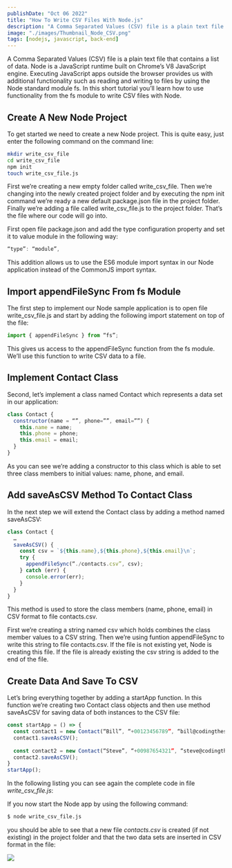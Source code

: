 ```yaml
---
publishDate: "Oct 06 2022"
title: "How To Write CSV Files With Node.js"
description: "A Comma Separated Values (CSV) file is a plain text file that contains a list of data. Node is a JavaScript runtime built on Chrome’s V8 JavaScript engine. Executing JavaScript apps outside the browser provides us with additional functionality such as reading and writing to files by using the Node standard module fs. In this short tutorial you’ll learn how to use functionality from the fs module to write CSV files with Node."
image: "./images/Thumbnail_Node_CSV.png"
tags: [nodejs, javascript, back-end]
---
```


A Comma Separated Values (CSV) file is a plain text file that contains a list of data. Node is a JavaScript runtime built on Chrome’s V8 JavaScript engine. Executing JavaScript apps outside the browser provides us with additional functionality such as reading and writing to files by using the Node standard module fs. In this short tutorial you’ll learn how to use functionality from the fs module to write CSV files with Node.

## Create A New Node Project

To get started we need to create a new Node project. This is quite easy, just enter the following command on the command line:

```bash
mkdir write_csv_file
cd write_csv_file
npm init
touch write_csv_file.js
```

First we’re creating a new empty folder called write_csv_file. Then we’re changing into the newly created project folder and by executing the npm init command we’re ready a new default package.json file in the project folder. Finally we’re adding a file called write_csv_file.js to the project folder. That’s the file where our code will go into.

First open file package.json and add the type configuration property and set it to value module in the following way:

```js
“type”: “module”,
```

This addition allows us to use the ES6 module import syntax in our Node application instead of the CommonJS import syntax.

## Import appendFileSync From fs Module

The first step to implement our Node sample application is to open file write_csv_file.js and start by adding the following import statement on top of the file:

```js
import { appendFileSync } from “fs”;
```

This gives us access to the appendFileSync function from the fs module. We’ll use this function to write CSV data to a file.

## Implement Contact Class

Second, let’s implement a class named Contact which represents a data set in our application:

```js
class Contact {
  constructor(name = “”, phone=””, email=””) {
    this.name = name;
    this.phone = phone;
    this.email = email;
  }
}
```

As you can see we’re adding a constructor to this class which is able to set three class members to initial values: name, phone, and email.

## Add saveAsCSV Method To Contact Class

In the next step we will extend the Contact class by adding a method named saveAsCSV:

```js
class Contact {
  …
  saveAsCSV() {
    const csv = `${this.name},${this.phone},${this.email}\n`;
    try {
      appendFileSync(“./contacts.csv”, csv);
    } catch (err) {
      console.error(err);
    }
  }
}
```

This method is used to store the class members (name, phone, email) in CSV format to file contacts.csv.

First we’re creating a string named csv which holds combines the class member values to a CSV string. Then we’re using funtion appendFileSync to write this string to file contacts.csv. If the file is not existing yet, Node is creating this file. If the file is already existing the csv string is added to the end of the file.

## Create Data And Save To CSV

Let’s bring everything together by adding a startApp function. In this function we’re creating two Contact class objects and then use method saveAsCSV for saving data of both instances to the CSV file:

```javascript
const startApp = () => {
  const contact1 = new Contact(“Bill”, “+00123456789”, “bill@codingthesmartway.com”);
  contact1.saveAsCSV();
  
  const contact2 = new Contact(“Steve”, “+00987654321”, “steve@codingthesmartway.com”);
  contact2.saveAsCSV();
}
startApp();
```

In the following listing you can see again the complete code in file *write_csv_file.js*:

If you now start the Node app by using the following command:

```bash 
$ node write_csv_file.js 
```

you should be able to see that a new file _contacts.csv_ is created (if not existing) in the project folder and that the two data sets are inserted in CSV format in the file:

![](./images/10.png)